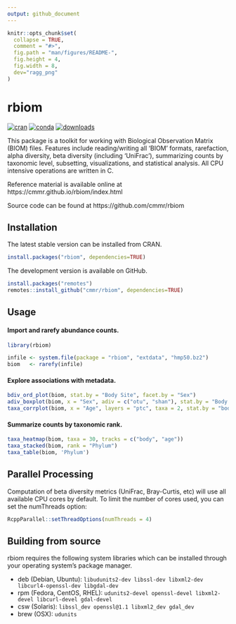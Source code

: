 ```yaml
---
output: github_document
---
```


<!-- Run `devtools::build_readme(); pkgdown::build_home()` after editing.  -->

```r
knitr::opts_chunk$set(
  collapse = TRUE,
  comment = "#>",
  fig.path = "man/figures/README-",
  fig.height = 4,
  fig.width = 8,
  dev="ragg_png"
)
```

# rbiom

<!-- badges: start -->
[![cran](http://www.r-pkg.org/badges/version/rbiom)](https://cran.r-project.org/package=rbiom)
[![conda](https://anaconda.org/conda-forge/r-rbiom/badges/version.svg)](https://anaconda.org/conda-forge/r-rbiom)
[![downloads](http://cranlogs.r-pkg.org/badges/grand-total/rbiom)](https://cranlogs.r-pkg.org/)
<!-- badges: end -->

This package is a toolkit for working with Biological Observation Matrix
(BIOM) files. Features include reading/writing all 'BIOM' formats, rarefaction, 
alpha diversity, beta diversity (including 'UniFrac'), summarizing counts by 
taxonomic level, subsetting, visualizations, and statistical analysis. All CPU 
intensive operations are written in C.

Reference material is available online at https://cmmr.github.io/rbiom/index.html

Source code can be found at https://github.com/cmmr/rbiom



## Installation

The latest stable version can be installed from CRAN.

``` r
install.packages("rbiom", dependencies=TRUE)
```

The development version is available on GitHub.

``` r
install.packages("remotes")
remotes::install_github("cmmr/rbiom", dependencies=TRUE)
```


## Usage

#### Import and rarefy abundance counts.
```r
library(rbiom)

infile <- system.file(package = "rbiom", "extdata", "hmp50.bz2")
biom   <- rarefy(infile)
```


#### Explore associations with metadata.
```r
bdiv_ord_plot(biom, stat.by = "Body Site", facet.by = "Sex")
adiv_boxplot(biom, x = "Sex", adiv = c("otu", "shan"), stat.by = "Body Site")
taxa_corrplot(biom, x = "Age", layers = "ptc", taxa = 2, stat.by = "bod")
```


#### Summarize counts by taxonomic rank.
```r
taxa_heatmap(biom, taxa = 30, tracks = c("body", "age"))
taxa_stacked(biom, rank = "Phylum")
taxa_table(biom, 'Phylum')
```


## Parallel Processing

Computation of beta diversity metrics (UniFrac, Bray-Curtis, etc) will use all available CPU cores by default. To limit the number of cores used, you can set the numThreads option:

``` r
RcppParallel::setThreadOptions(numThreads = 4)
```



## Building from source

rbiom requires the following system libraries which can be installed through your operating system's package manager.

* deb (Debian, Ubuntu): `libudunits2-dev libssl-dev libxml2-dev libcurl4-openssl-dev libgdal-dev`
* rpm (Fedora, CentOS, RHEL): `udunits2-devel openssl-devel libxml2-devel libcurl-devel gdal-devel`
* csw (Solaris): `libssl_dev openssl@1.1 libxml2_dev gdal_dev`
* brew (OSX): `udunits`
   

